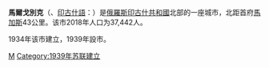 {{Infobox settlement
| name = 马尔戈别克
| native_name = {{lang|ru|Малгобек}}
| image_skyline = File:Малгобек.jpg
| imagesize = 250px
| image_caption = 马尔戈别克市风光
| image_flag = File:Flag of Malgobek (Ingushetia).png
| image_shield = File:Coat of Arms of Malgobek.png
| pushpin_map = Russia
| pushpin_label_position = right
| pushpin_map_caption = 马尔戈别克市在俄罗斯的位置
| settlement_type = 城市
| subdivision_type = 國家
| subdivision_name = {{RUS}}
| subdivision_type1 = [[共和国_(俄罗斯)|共和国]]
| subdivision_name1 = [[印古什共和国|印古什共和国]]
| subdivision_type2 = 區
| subdivision_name2 = 
| leader_title = 市長
| leader_name = 
| leader_party = 
| established_title = 建立
| established_date = 1934年
| established_title2 = 设市
| established_date2 = 1939年
| elevation_m = 360
| area_total_km2 = 
| population_as_of = 2018年
| population_total = 37,442
| population_density_km2 = auto
| timezone =[[莫斯科时间|莫斯科时间]]
| utc_offset = +3
| coordinates = {{coord|43|30|32|N|44|35|08|E|region:RU|display=inline,title}}
| population_demonym = малгобе́кцы, малгобе́кец
| postal_code = 386300-386302, 386304
| area_code = +7 8734
| registration_plate = 
| blank_name = [[俄羅斯行政區劃代碼|行政區劃代碼]]
| blank_info = [http://classif.spb.ru/classificators/view/okt.php?st=A&kr=1&kod=26405 26 405]
| blank2_name = [[俄羅斯市政土地區劃代碼|市政土地區劃代碼]]
| blank2_info = [http://classif.spb.ru/classificators/view/tma.php?st=A&kr=1&kod=26715000001 26 715 000 001]
| website = {{url|www.malgobek.ru}}
}}

'''馬爾戈別克'''（{{lang-ru|Малгобе́к}}、[[印古什語|印古什語]]：{{lang|inh|МагIалбике}}）是[[俄羅斯|俄羅斯]][[印古什共和國|印古什共和國]]北部的一座城市，北距首府[[馬加斯|馬加斯]]43公里。该市2018年人口为37,442人。

1934年该市建立，1939年設市。

{{印古什共和國行政區劃}}

[[Category:印古什共和國城市|М]]
[[Category:1939年苏联建立|Category:1939年苏联建立]]